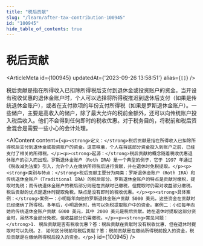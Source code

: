 ```yaml
---
title: "税后贡献"
slug: "/learn/after-tax-contribution-100945"
id: "100945"
hide_table_of_contents: true
---
```



# 税后贡献

<ArticleMeta id={100945} updatedAt={'2023-09-26 13:58:51'} alias={`[]`} />
<div className='border-solid border-b border-t-0 my-4 border-[var(--ifm-color-gray-300)]' />

税后贡献是指在所得收入已扣除所得税后支付到退休金或投资账户的资金。当开设有税收优惠的退休金账户时，个人可以选择将所得税推迟到退休后支付（如果是传统退休金账户），或者在支付款项的年份支付所得税（如果是罗斯退休金账户）。一些储户，主要是高收入的储户，除了最大允许的税前金额外，还可以向传统账户投入税后收入。他们不会得到任何即时的税收优惠。对于税务目的，将税前和税后资金混合是需要一些小心的会计处理。

<AIContent content={`<p><strong>定义：</strong>税后贡献是指在所得收入已扣除所得税后支付到退休金或投资账户的资金。这意味着，个人在将这部分资金投入到账户之前，已经支付了相关的所得税。</p><p><strong>起源：</strong>税后贡献的概念随着税收优惠退休账户的引入而出现。罗斯退休金账户（Roth IRA）是一个典型的例子，它于 1997 年通过《税收减免法案》引入，允许个人在缴纳所得税后进行贡献，并在退休时免税提取。</p><p><strong>类别与特点：</strong>税后贡献主要分为两类：罗斯退休金账户（Roth IRA）和传统退休金账户（Traditional IRA）的税后部分。罗斯退休金账户的特点是贡献时缴税，提取时免税；而传统退休金账户的税后部分则是在贡献时已缴税，但提取时仍需对收益部分缴税。税后贡献的优点是退休时提取免税，缺点是没有即时的税收优惠。</p><p><strong>具体案例：</strong>案例一：小明每年向他的罗斯退休金账户贡献 5000 美元，这些资金在贡献时已经缴纳了所得税。多年后，小明退休时，他可以免税提取账户中的资金。案例二：小红每年向她的传统退休金账户贡献 6000 美元，其中 2000 美元是税后贡献。她在退休时提取这部分资金时，虽然本金部分免税，但收益部分仍需缴税。</p><p><strong>常见问题：</strong>1. 税后贡献是否有税收优惠？答：税后贡献在贡献时没有税收优惠，但在退休时提取时可以免税。2. 如何区分税前和税后贡献？答：税前贡献是在缴纳所得税前投入的资金，税后贡献是在缴纳所得税后投入的资金。</p>`} id={100945} />

